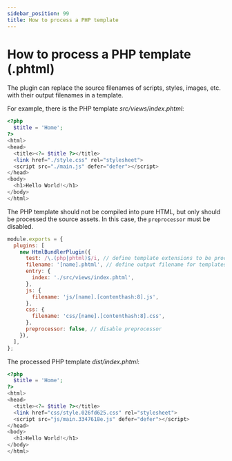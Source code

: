 ```yaml
---
sidebar_position: 99
title: How to process a PHP template
---
```


# How to process a PHP template (.phtml)

The plugin can replace the source filenames of scripts, styles, images, etc. with their output filenames in a template.

For example, there is the PHP template _src/views/index.phtml_:

```php
<?php
  $title = 'Home';
?>
<html>
<head>
  <title><?= $title ?></title>
  <link href="./style.css" rel="stylesheet">
  <script src="./main.js" defer="defer"></script>
</head>
<body>
  <h1>Hello World!</h1>
</body>
</html>
```

The PHP template should not be compiled into pure HTML, but only should be processed the source assets.
In this case, the `preprocessor` must be disabled.

```js
module.exports = {
  plugins: [
    new HtmlBundlerPlugin({
      test: /\.(php|phtml)$/i, // define template extensions to be processed
      filename: '[name].phtml', // define output filename for templates defined in entry
      entry: {
        index: './src/views/index.phtml',
      },
      js: {
        filename: 'js/[name].[contenthash:8].js',
      },
      css: {
        filename: 'css/[name].[contenthash:8].css',
      },
      preprocessor: false, // disable preprocessor
    }),
  ],
};
```

The processed PHP template _dist/index.phtml_:

```php
<?php
  $title = 'Home';
?>
<html>
<head>
  <title><?= $title ?></title>
  <link href="css/style.026fd625.css" rel="stylesheet">
  <script src="js/main.3347618e.js" defer="defer"></script>
</head>
<body>
  <h1>Hello World!</h1>
</body>
</html>
```
